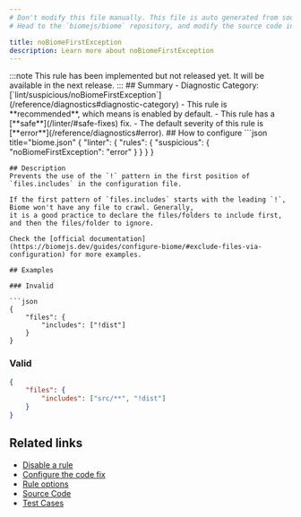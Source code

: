 ```yaml
---
# Don't modify this file manually. This file is auto generated from source, and you will lose your changes next time the website is built.
# Head to the `biomejs/biome` repository, and modify the source code in there.

title: noBiomeFirstException
description: Learn more about noBiomeFirstException
---
```


<Tabs>
<TabItem label="JSON (and super languages)" icon="seti:json">
:::note
This rule has been implemented but not released yet. It will be available in the next release.
:::
## Summary
- Diagnostic Category: [`lint/suspicious/noBiomeFirstException`](/reference/diagnostics#diagnostic-category)
- This rule is **recommended**, which means is enabled by default.
- This rule has a [**safe**](/linter/#safe-fixes) fix.
- The default severity of this rule is [**error**](/reference/diagnostics#error).
## How to configure
```json title="biome.json"
{
	"linter": {
		"rules": {
			"suspicious": {
				"noBiomeFirstException": "error"
			}
		}
	}
}

```
## Description
Prevents the use of the `!` pattern in the first position of `files.includes` in the configuration file.

If the first pattern of `files.includes` starts with the leading `!`, Biome won't have any file to crawl. Generally,
it is a good practice to declare the files/folders to include first, and then the files/folder to ignore.

Check the [official documentation](https://biomejs.dev/guides/configure-biome/#exclude-files-via-configuration) for more examples.

## Examples

### Invalid

```json
{
    "files": {
        "includes": ["!dist"]
    }
}
```

### Valid

```json
{
    "files": {
        "includes": ["src/**", "!dist"]
    }
}
```

## Related links

- [Disable a rule](/linter/#disable-a-rule)
- [Configure the code fix](/linter#configure-the-code-fix)
- [Rule options](/linter/#rule-options)
- [Source Code](https://github.com/biomejs/biome/blob/main/crates/biome_json_analyze/src/lint/suspicious/no_biome_first_exception.rs)
- [Test Cases](https://github.com/biomejs/biome/blob/main/crates/biome_json_analyze/tests/specs/suspicious/noBiomeFirstException)

</TabItem>
</Tabs>


